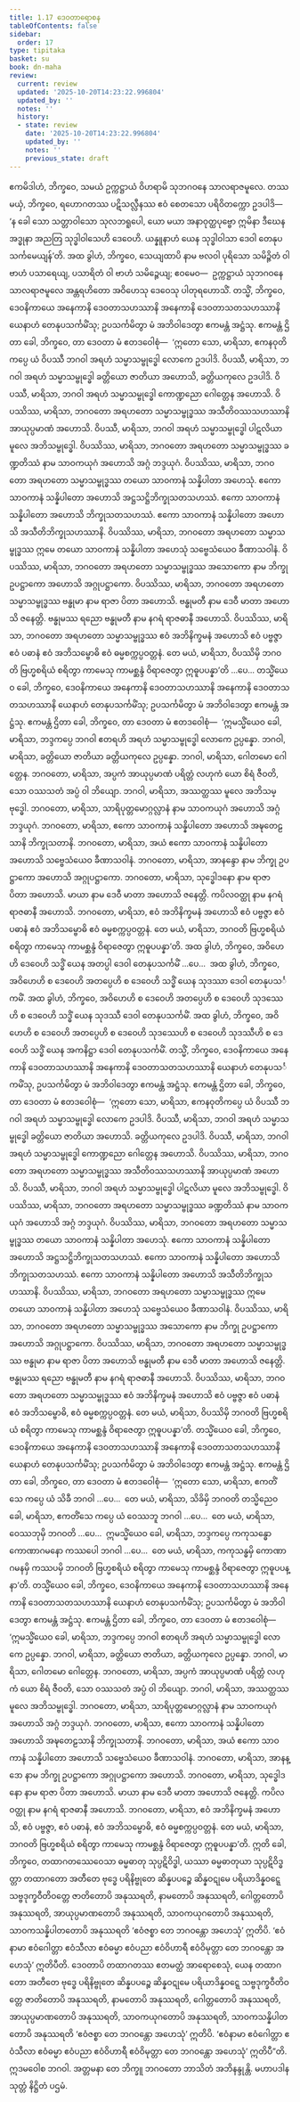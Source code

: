 ```yaml
---
title: 1.17 ဒေဝတာရောစန
tableOfContents: false
sidebar:
  order: 17
type: tipitaka
basket: su
book: dn-maha
review:
  current: review
  updated: '2025-10-20T14:23:22.996804'
  updated_by: ''
  notes: ''
  history:
  - state: review
    date: '2025-10-20T14:23:22.996804'
    updated_by: ''
    notes: ''
    previous_state: draft
---
```



<DynamicBreadcrumb />


<ReviewStatus review={frontmatter.review} showDetails={true} />

<HypothesisAnnotation frontmatter={frontmatter} />

<Division number="91" book="dn-maha" e="ch" v="7" p="42">

<Paragraph number="181" book="dn-maha">
ဧကမိဒါဟံ, ဘိက္ခဝေ, သမယံ ဥက္ကဋ္ဌာယံ ဝိဟရာမိ သုဘဂဝနေ သာလရာဇမူလေ. တဿ မယှံ, ဘိက္ခဝေ, ရဟောဂတဿ ပဋိသလ္လီနဿ ဧဝံ စေတသော ပရိဝိတက္ကော ဥဒပါဒိ—  ‘န ခေါ သော သတ္တာဝါသော သုလဘရူပေါ, ယော မယာ အနာဝုတ္ထပုဗ္ဗော ဣမိနာ ဒီဃေန အဒ္ဓုနာ အညတြ သုဒ္ဓါဝါသေဟိ ဒေဝေဟိ. ယန္နူနာဟံ ယေန သုဒ္ဓါဝါသာ ဒေဝါ တေနုပသင်္ကမေယျန်’တိ. အထ ခွါဟံ, ဘိက္ခဝေ, သေယျထာပိ နာမ ဗလဝါ ပုရိသော သမိဉ္ဇိတံ ဝါ ဗာဟံ ပသာရေယျ, ပသာရိတံ ဝါ ဗာဟံ သမိဉ္ဇေယျ; ဧဝမေဝ—  ဥက္ကဋ္ဌာယံ သုဘဂဝနေ သာလရာဇမူလေ အန္တရဟိတော အဝိဟေသု ဒေဝေသု ပါတုရဟောသိံ. တသ္မိံ, ဘိက္ခဝေ, ဒေဝနိကာယေ အနေကာနိ ဒေဝတာသဟဿာနိ အနေကာနိ ဒေဝတာသတသဟဿာနိ ယေနာဟံ တေနုပသင်္ကမိံသု; ဥပသင်္ကမိတွာ မံ အဘိဝါဒေတွာ ဧကမန္တံ အဋ္ဌံသု. ဧကမန္တံ ဌိတာ ခေါ, ဘိက္ခဝေ, တာ ဒေဝတာ မံ ဧတဒဝေါစုံ—  ‘ဣတော သော, မာရိသာ, ဧကနဝုတိကပ္ပေ ယံ ဝိပဿီ ဘဂဝါ အရဟံ သမ္မာသမ္ဗုဒ္ဓေါ လောကေ ဥဒပါဒိ. ဝိပဿီ, မာရိသာ, ဘဂဝါ အရဟံ သမ္မာသမ္ဗုဒ္ဓေါ ခတ္တိယော ဇာတိယာ အဟောသိ, ခတ္တိယကုလေ ဥဒပါဒိ. ဝိပဿီ, မာရိသာ, ဘဂဝါ အရဟံ သမ္မာသမ္ဗုဒ္ဓေါ ကောဏ္ဍညော ဂေါတ္တေန အဟောသိ. ဝိပဿိဿ, မာရိသာ, ဘဂဝတော အရဟတော သမ္မာသမ္ဗုဒ္ဓဿ အသီတိဝဿသဟဿာနိ အာယုပ္ပမာဏံ အဟောသိ. ဝိပဿီ, မာရိသာ, ဘဂဝါ အရဟံ သမ္မာသမ္ဗုဒ္ဓေါ ပါဋလိယာ မူလေ အဘိသမ္ဗုဒ္ဓေါ. ဝိပဿိဿ, မာရိသာ, ဘဂဝတော အရဟတော သမ္မာသမ္ဗုဒ္ဓဿ ခဏ္ဍတိဿံ နာမ သာဝကယုဂံ အဟောသိ အဂ္ဂံ ဘဒ္ဒယုဂံ. ဝိပဿိဿ, မာရိသာ, ဘဂဝတော အရဟတော သမ္မာသမ္ဗုဒ္ဓဿ တယော သာဝကာနံ သန္နိပါတာ အဟေသုံ. ဧကော သာဝကာနံ သန္နိပါတော အဟောသိ အဋ္ဌသဋ္ဌိဘိက္ခုသတသဟဿံ. ဧကော သာဝကာနံ သန္နိပါတော အဟောသိ ဘိက္ခုသတသဟဿံ. ဧကော သာဝကာနံ သန္နိပါတော အဟောသိ အသီတိဘိက္ခုသဟဿာနိ. ဝိပဿိဿ, မာရိသာ, ဘဂဝတော အရဟတော သမ္မာသမ္ဗုဒ္ဓဿ ဣမေ တယော သာဝကာနံ သန္နိပါတာ အဟေသုံ သဗ္ဗေသံယေဝ ခီဏာသဝါနံ. ဝိပဿိဿ, မာရိသာ, ဘဂဝတော အရဟတော သမ္မာသမ္ဗုဒ္ဓဿ အသောကော နာမ ဘိက္ခု ဥပဋ္ဌာကော အဟောသိ အဂ္ဂုပဋ္ဌာကော. ဝိပဿိဿ, မာရိသာ, ဘဂဝတော အရဟတော သမ္မာသမ္ဗုဒ္ဓဿ ဗန္ဓုမာ နာမ ရာဇာ ပိတာ အဟောသိ. ဗန္ဓုမတီ နာမ ဒေဝီ မာတာ အဟောသိ ဇနေတ္တိ. ဗန္ဓုမဿ ရညော ဗန္ဓုမတီ နာမ နဂရံ ရာဇဓာနီ အဟောသိ. ဝိပဿိဿ, မာရိသာ, ဘဂဝတော အရဟတော သမ္မာသမ္ဗုဒ္ဓဿ ဧဝံ အဘိနိက္ခမနံ အဟောသိ ဧဝံ ပဗ္ဗဇ္ဇာ ဧဝံ ပဓာနံ ဧဝံ အဘိသမ္ဗောဓိ ဧဝံ ဓမ္မစက္ကပ္ပဝတ္တနံ. တေ မယံ, မာရိသာ, ဝိပဿိမှိ ဘဂဝတိ ဗြဟ္မစရိယံ စရိတွာ ကာမေသု ကာမစ္ဆန္ဒံ ဝိရာဇေတွာ ဣဓူပပန္နာ’တိ …ပေ…
</Paragraph>

<Paragraph number="182" book="dn-maha">
တသ္မိံယေဝ ခေါ, ဘိက္ခဝေ, ဒေဝနိကာယေ အနေကာနိ ဒေဝတာသဟဿာနိ အနေကာနိ ဒေဝတာသတသဟဿာနိ ယေနာဟံ တေနုပသင်္ကမိံသု; ဥပသင်္ကမိတွာ မံ အဘိဝါဒေတွာ ဧကမန္တံ အဋ္ဌံသု. ဧကမန္တံ ဌိတာ ခေါ, ဘိက္ခဝေ, တာ ဒေဝတာ မံ ဧတဒဝေါစုံ—  ‘ဣမသ္မိံယေဝ ခေါ, မာရိသာ, ဘဒ္ဒကပ္ပေ ဘဂဝါ ဧတရဟိ အရဟံ သမ္မာသမ္ဗုဒ္ဓေါ လောကေ ဥပ္ပန္နော. ဘဂဝါ, မာရိသာ, ခတ္တိယော ဇာတိယာ ခတ္တိယကုလေ ဥပ္ပန္နော. ဘဂဝါ, မာရိသာ, ဂေါတမော ဂေါတ္တေန. ဘဂဝတော, မာရိသာ, အပ္ပကံ အာယုပ္ပမာဏံ ပရိတ္တံ လဟုကံ ယော စိရံ ဇီဝတိ, သော ဝဿသတံ အပ္ပံ ဝါ ဘိယျော. ဘဂဝါ, မာရိသာ, အဿတ္ထဿ မူလေ အဘိသမ္ဗုဒ္ဓေါ. ဘဂဝတော, မာရိသာ, သာရိပုတ္တမောဂ္ဂလ္လာနံ နာမ သာဝကယုဂံ အဟောသိ အဂ္ဂံ ဘဒ္ဒယုဂံ. ဘဂဝတော, မာရိသာ, ဧကော သာဝကာနံ သန္နိပါတော အဟောသိ အဍ္ဎတေဠသာနိ ဘိက္ခုသတာနိ. ဘဂဝတော, မာရိသာ, အယံ ဧကော သာဝကာနံ သန္နိပါတော အဟောသိ သဗ္ဗေသံယေဝ ခီဏာသဝါနံ. ဘဂဝတော, မာရိသာ, အာနန္ဒော နာမ ဘိက္ခု ဥပဋ္ဌာကော အဟောသိ အဂ္ဂုပဋ္ဌာကော. ဘဂဝတော, မာရိသာ, သုဒ္ဓေါဒနော နာမ ရာဇာ ပိတာ အဟောသိ. မာယာ နာမ ဒေဝီ မာတာ အဟောသိ ဇနေတ္တိ. ကပိလဝတ္ထု နာမ နဂရံ ရာဇဓာနီ အဟောသိ. ဘဂဝတော, မာရိသာ, ဧဝံ အဘိနိက္ခမနံ အဟောသိ ဧဝံ ပဗ္ဗဇ္ဇာ ဧဝံ ပဓာနံ ဧဝံ အဘိသမ္ဗောဓိ ဧဝံ ဓမ္မစက္ကပ္ပဝတ္တနံ. တေ မယံ, မာရိသာ, ဘဂဝတိ ဗြဟ္မစရိယံ စရိတွာ ကာမေသု ကာမစ္ဆန္ဒံ ဝိရာဇေတွာ ဣဓူပပန္နာ’တိ.
</Paragraph>

</Division>
<Division number="92" book="dn-maha" e="ch" v="7" p="44">

<Paragraph number="183" book="dn-maha">
အထ ခွါဟံ, ဘိက္ခဝေ, အဝိဟေဟိ ဒေဝေဟိ သဒ္ဓိံ ယေန အတပ္ပါ ဒေဝါ တေနုပသင်္ကမိံ …ပေ…  အထ ခွါဟံ, ဘိက္ခဝေ, အဝိဟေဟိ စ ဒေဝေဟိ အတပ္ပေဟိ စ ဒေဝေဟိ သဒ္ဓိံ ယေန သုဒဿာ ဒေဝါ တေနုပသင်္ကမိံ. အထ ခွါဟံ, ဘိက္ခဝေ, အဝိဟေဟိ စ ဒေဝေဟိ အတပ္ပေဟိ စ ဒေဝေဟိ သုဒဿေဟိ စ ဒေဝေဟိ သဒ္ဓိံ ယေန သုဒဿီ ဒေဝါ တေနုပသင်္ကမိံ. အထ ခွါဟံ, ဘိက္ခဝေ, အဝိဟေဟိ စ ဒေဝေဟိ အတပ္ပေဟိ စ ဒေဝေဟိ သုဒဿေဟိ စ ဒေဝေဟိ သုဒဿီဟိ စ ဒေဝေဟိ သဒ္ဓိံ ယေန အကနိဋ္ဌာ ဒေဝါ တေနုပသင်္ကမိံ. တသ္မိံ, ဘိက္ခဝေ, ဒေဝနိကာယေ အနေကာနိ ဒေဝတာသဟဿာနိ အနေကာနိ ဒေဝတာသတသဟဿာနိ ယေနာဟံ တေနုပသင်္ကမိံသု, ဥပသင်္ကမိတွာ မံ အဘိဝါဒေတွာ ဧကမန္တံ အဋ္ဌံသု.
</Paragraph>

<Paragraph number="184" book="dn-maha">
ဧကမန္တံ ဌိတာ ခေါ, ဘိက္ခဝေ, တာ ဒေဝတာ မံ ဧတဒဝေါစုံ—  ‘ဣတော သော, မာရိသာ, ဧကနဝုတိကပ္ပေ ယံ ဝိပဿီ ဘဂဝါ အရဟံ သမ္မာသမ္ဗုဒ္ဓေါ လောကေ ဥဒပါဒိ. ဝိပဿီ, မာရိသာ, ဘဂဝါ အရဟံ သမ္မာသမ္ဗုဒ္ဓေါ ခတ္တိယော ဇာတိယာ အဟောသိ. ခတ္တိယကုလေ ဥဒပါဒိ. ဝိပဿီ, မာရိသာ, ဘဂဝါ အရဟံ သမ္မာသမ္ဗုဒ္ဓေါ ကောဏ္ဍညော ဂေါတ္တေန အဟောသိ. ဝိပဿိဿ, မာရိသာ, ဘဂဝတော အရဟတော သမ္မာသမ္ဗုဒ္ဓဿ အသီတိဝဿသဟဿာနိ အာယုပ္ပမာဏံ အဟောသိ. ဝိပဿီ, မာရိသာ, ဘဂဝါ အရဟံ သမ္မာသမ္ဗုဒ္ဓေါ ပါဋလိယာ မူလေ အဘိသမ္ဗုဒ္ဓေါ. ဝိပဿိဿ, မာရိသာ, ဘဂဝတော အရဟတော သမ္မာသမ္ဗုဒ္ဓဿ ခဏ္ဍတိဿံ နာမ သာဝကယုဂံ အဟောသိ အဂ္ဂံ ဘဒ္ဒယုဂံ. ဝိပဿိဿ, မာရိသာ, ဘဂဝတော အရဟတော သမ္မာသမ္ဗုဒ္ဓဿ တယော သာဝကာနံ သန္နိပါတာ အဟေသုံ. ဧကော သာဝကာနံ သန္နိပါတော အဟောသိ အဋ္ဌသဋ္ဌိဘိက္ခုသတသဟဿံ. ဧကော သာဝကာနံ သန္နိပါတော အဟောသိ ဘိက္ခုသတသဟဿံ. ဧကော သာဝကာနံ သန္နိပါတော အဟောသိ အသီတိဘိက္ခုသဟဿာနိ. ဝိပဿိဿ, မာရိသာ, ဘဂဝတော အရဟတော သမ္မာသမ္ဗုဒ္ဓဿ ဣမေ တယော သာဝကာနံ သန္နိပါတာ အဟေသုံ သဗ္ဗေသံယေဝ ခီဏာသဝါနံ. ဝိပဿိဿ, မာရိသာ, ဘဂဝတော အရဟတော သမ္မာသမ္ဗုဒ္ဓဿ အသောကော နာမ ဘိက္ခု ဥပဋ္ဌာကော အဟောသိ အဂ္ဂုပဋ္ဌာကော. ဝိပဿိဿ, မာရိသာ, ဘဂဝတော အရဟတော သမ္မာသမ္ဗုဒ္ဓဿ ဗန္ဓုမာ နာမ ရာဇာ ပိတာ အဟောသိ ဗန္ဓုမတီ နာမ ဒေဝီ မာတာ အဟောသိ ဇနေတ္တိ. ဗန္ဓုမဿ ရညော ဗန္ဓုမတီ နာမ နဂရံ ရာဇဓာနီ အဟောသိ. ဝိပဿိဿ, မာရိသာ, ဘဂဝတော အရဟတော သမ္မာသမ္ဗုဒ္ဓဿ ဧဝံ အဘိနိက္ခမနံ အဟောသိ ဧဝံ ပဗ္ဗဇ္ဇာ ဧဝံ ပဓာနံ ဧဝံ အဘိသမ္ဗောဓိ, ဧဝံ ဓမ္မစက္ကပ္ပဝတ္တနံ. တေ မယံ, မာရိသာ, ဝိပဿိမှိ ဘဂဝတိ ဗြဟ္မစရိယံ စရိတွာ ကာမေသု ကာမစ္ဆန္ဒံ ဝိရာဇေတွာ ဣဓူပပန္နာ’တိ. တသ္မိံယေဝ ခေါ, ဘိက္ခဝေ, ဒေဝနိကာယေ အနေကာနိ ဒေဝတာသဟဿာနိ အနေကာနိ ဒေဝတာသတသဟဿာနိ ယေနာဟံ တေနုပသင်္ကမိံသု; ဥပသင်္ကမိတွာ မံ အဘိဝါဒေတွာ ဧကမန္တံ အဋ္ဌံသု. ဧကမန္တံ ဌိတာ ခေါ, ဘိက္ခဝေ, တာ ဒေဝတာ မံ ဧတဒဝေါစုံ—  ‘ဣတော သော, မာရိသာ, ဧကတိံသေ ကပ္ပေ ယံ သိခီ ဘဂဝါ …ပေ…  တေ မယံ, မာရိသာ, သိခိမှိ ဘဂဝတိ တသ္မိညေဝ ခေါ, မာရိသာ, ဧကတိံသေ ကပ္ပေ ယံ ဝေဿဘူ ဘဂဝါ …ပေ…  တေ မယံ, မာရိသာ, ဝေဿဘုမှိ ဘဂဝတိ …ပေ…  ဣမသ္မိံယေဝ ခေါ, မာရိသာ, ဘဒ္ဒကပ္ပေ ကကုသန္ဓော ကောဏာဂမနော ကဿပေါ ဘဂဝါ …ပေ…  တေ မယံ, မာရိသာ, ကကုသန္ဓမှိ ကောဏာဂမနမှိ ကဿပမှိ ဘဂဝတိ ဗြဟ္မစရိယံ စရိတွာ ကာမေသု ကာမစ္ဆန္ဒံ ဝိရာဇေတွာ ဣဓူပပန္နာ’တိ.
</Paragraph>

</Division>
<Division number="93" book="dn-maha" e="ch" v="7" p="45">

<Paragraph number="185" book="dn-maha">
တသ္မိံယေဝ ခေါ, ဘိက္ခဝေ, ဒေဝနိကာယေ အနေကာနိ ဒေဝတာသဟဿာနိ အနေကာနိ ဒေဝတာသတသဟဿာနိ ယေနာဟံ တေနုပသင်္ကမိံသု; ဥပသင်္ကမိတွာ မံ အဘိဝါဒေတွာ ဧကမန္တံ အဋ္ဌံသု. ဧကမန္တံ ဌိတာ ခေါ, ဘိက္ခဝေ, တာ ဒေဝတာ မံ ဧတဒဝေါစုံ—  ‘ဣမသ္မိံယေဝ ခေါ, မာရိသာ, ဘဒ္ဒကပ္ပေ ဘဂဝါ ဧတရဟိ အရဟံ သမ္မာသမ္ဗုဒ္ဓေါ လောကေ ဥပ္ပန္နော. ဘဂဝါ, မာရိသာ, ခတ္တိယော ဇာတိယာ, ခတ္တိယကုလေ ဥပ္ပန္နော. ဘဂဝါ, မာရိသာ, ဂေါတမော ဂေါတ္တေန. ဘဂဝတော, မာရိသာ, အပ္ပကံ အာယုပ္ပမာဏံ ပရိတ္တံ လဟုကံ ယော စိရံ ဇီဝတိ, သော ဝဿသတံ အပ္ပံ ဝါ ဘိယျော. ဘဂဝါ, မာရိသာ, အဿတ္ထဿ မူလေ အဘိသမ္ဗုဒ္ဓေါ. ဘဂဝတော, မာရိသာ, သာရိပုတ္တမောဂ္ဂလ္လာနံ နာမ သာဝကယုဂံ အဟောသိ အဂ္ဂံ ဘဒ္ဒယုဂံ. ဘဂဝတော, မာရိသာ, ဧကော သာဝကာနံ သန္နိပါတော အဟောသိ အဍ္ဎတေဠသာနိ ဘိက္ခုသတာနိ. ဘဂဝတော, မာရိသာ, အယံ ဧကော သာဝကာနံ သန္နိပါတော အဟောသိ သဗ္ဗေသံယေဝ ခီဏာသဝါနံ. ဘဂဝတော, မာရိသာ, အာနန္ဒော နာမ ဘိက္ခု ဥပဋ္ဌာကော အဂ္ဂုပဋ္ဌာကော အဟောသိ. ဘဂဝတော, မာရိသာ, သုဒ္ဓေါဒနော နာမ ရာဇာ ပိတာ အဟောသိ. မာယာ နာမ ဒေဝီ မာတာ အဟောသိ ဇနေတ္တိ. ကပိလဝတ္ထု နာမ နဂရံ ရာဇဓာနီ အဟောသိ. ဘဂဝတော, မာရိသာ, ဧဝံ အဘိနိက္ခမနံ အဟောသိ, ဧဝံ ပဗ္ဗဇ္ဇာ, ဧဝံ ပဓာနံ, ဧဝံ အဘိသမ္ဗောဓိ, ဧဝံ ဓမ္မစက္ကပ္ပဝတ္တနံ. တေ မယံ, မာရိသာ, ဘဂဝတိ ဗြဟ္မစရိယံ စရိတွာ ကာမေသု ကာမစ္ဆန္ဒံ ဝိရာဇေတွာ ဣဓူပပန္နာ’တိ.
</Paragraph>

</Division>
<Division number="94" book="dn-maha" e="ch" v="7" p="46">

<Paragraph number="186" book="dn-maha">
ဣတိ ခေါ, ဘိက္ခဝေ, တထာဂတဿေဝေသာ ဓမ္မဓာတု သုပ္ပဋိဝိဒ္ဓါ, ယဿာ ဓမ္မဓာတုယာ သုပ္ပဋိဝိဒ္ဓတ္တာ တထာဂတော အတီတေ ဗုဒ္ဓေ ပရိနိဗ္ဗုတေ ဆိန္နပပဉ္စေ ဆိန္နဝဋုမေ ပရိယာဒိန္နဝဋ္ဋေ သဗ္ဗဒုက္ခဝီတိဝတ္တေ ဇာတိတောပိ အနုဿရတိ, နာမတောပိ အနုဿရတိ, ဂေါတ္တတောပိ အနုဿရတိ, အာယုပ္ပမာဏတောပိ အနုဿရတိ, သာဝကယုဂတောပိ အနုဿရတိ, သာဝကသန္နိပါတတောပိ အနုဿရတိ ‘ဧဝံဇစ္စာ တေ ဘဂဝန္တော အဟေသုံ’ ဣတိပိ. ‘ဧဝံနာမာ ဧဝံဂေါတ္တာ ဧဝံသီလာ ဧဝံဓမ္မာ ဧဝံပညာ ဧဝံဝိဟာရီ ဧဝံဝိမုတ္တာ တေ ဘဂဝန္တော အဟေသုံ’ ဣတိပီတိ.
</Paragraph>

<Paragraph number="187" book="dn-maha">
ဒေဝတာပိ တထာဂတဿ ဧတမတ္ထံ အာရောစေသုံ, ယေန တထာဂတော အတီတေ ဗုဒ္ဓေ ပရိနိဗ္ဗုတေ ဆိန္နပပဉ္စေ ဆိန္နဝဋုမေ ပရိယာဒိန္နဝဋ္ဋေ သဗ္ဗဒုက္ခဝီတိဝတ္တေ ဇာတိတောပိ အနုဿရတိ, နာမတောပိ အနုဿရတိ, ဂေါတ္တတောပိ အနုဿရတိ, အာယုပ္ပမာဏတောပိ အနုဿရတိ, သာဝကယုဂတောပိ အနုဿရတိ, သာဝကသန္နိပါတတောပိ အနုဿရတိ ‘ဧဝံဇစ္စာ တေ ဘဂဝန္တော အဟေသုံ’ ဣတိပိ. ‘ဧဝံနာမာ ဧဝံဂေါတ္တာ ဧဝံသီလာ ဧဝံဓမ္မာ ဧဝံပညာ ဧဝံဝိဟာရီ ဧဝံဝိမုတ္တာ တေ ဘဂဝန္တော အဟေသုံ’ ဣတိပီ”တိ.
</Paragraph>

<Paragraph number="188" book="dn-maha">
ဣဒမဝေါစ ဘဂဝါ. အတ္တမနာ တေ ဘိက္ခူ ဘဂဝတော ဘာသိတံ အဘိနန္ဒုန္တိ.

</Paragraph>
</Division>

<Paragraph number="189" type="center" book="dn-maha">
မဟာပဒါနသုတ္တံ နိဋ္ဌိတံ ပဌမံ.
</Paragraph>